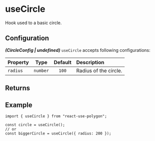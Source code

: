 ---
---


# useCircle

Hook used to a basic circle.

<SimpleUseCircle />

## Configuration

**_(CircleConfig | undefined)_** `useCircle` accepts following configurations:

| Property |   Type   | Default | Description           |
| :------- | :------: | :-----: | :-------------------- |
| `radius` | `number` |  `100`  | Radius of the circle. |

<PrimitiveConfig />

## Returns

<PrimitiveReturns configType="CircleConfig" />

## Example

```tsx
import { useCircle } from "react-use-polygon";

const circle = useCircle();
// or
const biggerCircle = useCircle({ radius: 200 });
```

